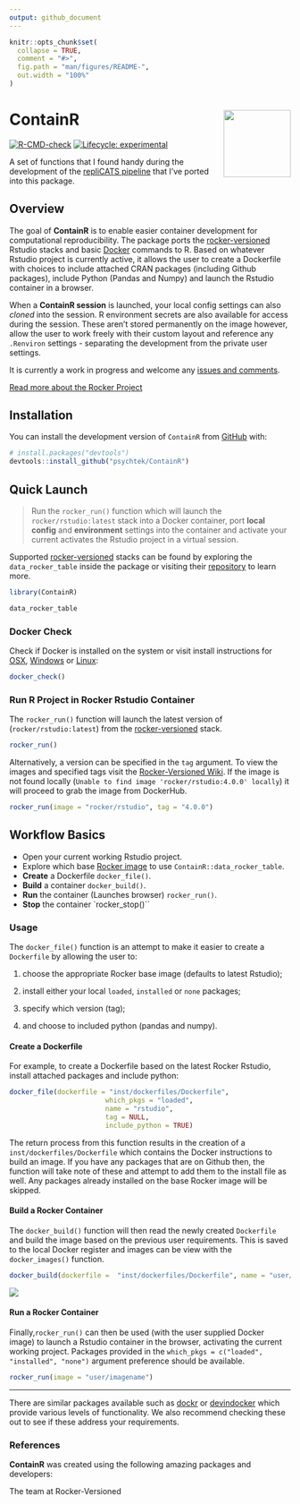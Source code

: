 ```yaml
---
output: github_document
---
```


<!-- README.md is generated from README.Rmd. Please edit that file -->

```r
knitr::opts_chunk$set(
  collapse = TRUE,
  comment = "#>",
  fig.path = "man/figures/README-",
  out.width = "100%"
)
```

# ContainR <img src="inst/figures/ContainR.png" align="right" width="120" />

<!-- badges: start -->
[![R-CMD-check](https://github.com/psychtek/ContainR/actions/workflows/R-CMD-check.yaml/badge.svg)](https://github.com/psychtek/ContainR/actions/workflows/R-CMD-check.yaml)
[![Lifecycle: experimental](https://img.shields.io/badge/lifecycle-experimental-orange.svg)](https://lifecycle.r-lib.org/articles/stages.html#experimental)
<!-- badges: end -->

A set of functions that I found handy during the development of the [repliCATS pipeline](https://replicats.research.unimelb.edu.au/) that I've ported into this package. 

## Overview

The goal of **ContainR** is to enable easier container development for computational reproducibility. The package ports the [rocker-versioned](https://github.com/rocker-org/rocker-versioned2) Rstudio stacks and basic [Docker](https://docs.docker.com/reference/) commands to R. Based on whatever Rstudio project is currently active, it allows the user to create a Dockerfile with choices to include attached CRAN packages (including Github packages), include Python (Pandas and Numpy) and launch the Rstudio container in a browser. 

When a **ContainR session** is launched, your local config settings can also *cloned* into the session. R environment secrets are also available for access during the session. These aren't stored permanently on the image however, allow the user to work freely with their custom layout and reference any `.Renviron` settings - separating the development from the private user settings.    

It is currently a work in progress and welcome any [issues and comments](https://github.com/psychtek/ContainR/issues). 

[Read more about the Rocker Project](https://rocker-project.org/)

## Installation

You can install the development version of `ContainR` from [GitHub](https://github.com/) with:

``` r
# install.packages("devtools")
devtools::install_github("psychtek/ContainR")
```

## Quick Launch

> Run the `rocker_run()` function which will launch the `rocker/rstudio:latest` stack into a Docker container, port **local config** and **environment** settings into the container and activate your current activates the Rstudio project in a virtual session.

Supported [rocker-versioned](https://github.com/rocker-org/rocker-versioned2) stacks can be found by exploring the `data_rocker_table` inside the package or visiting their [repository](https://github.com/rocker-org/rocker-versioned2) to learn more. 

```r
library(ContainR)

data_rocker_table
```

### Docker Check 
Check if Docker is installed on the system or visit install instructions for [OSX](https://docs.docker.com/desktop/install/mac-install/), [Windows](https://docs.docker.com/desktop/install/windows-install/) or [Linux](https://docs.docker.com/engine/install/):

```r
docker_check()
```

### Run R Project in Rocker Rstudio Container

The `rocker_run()` function will launch the latest version of (`rocker/rstudio:latest`) from the [rocker-versioned](https://github.com/rocker-org/rocker-versioned2) stack. 

```r
rocker_run()
```

Alternatively, a version can be specified in the `tag` argument. To view the images and specified tags visit the [Rocker-Versioned Wiki](https://github.com/rocker-org/rocker-versioned2/wiki). If the image is not found locally (`Unable to find image 'rocker/rstudio:4.0.0' locally`) it will proceed to grab the image from DockerHub. 

```r
rocker_run(image = "rocker/rstudio", tag = "4.0.0")

```


## Workflow Basics

- Open your current working Rstudio project. 
- Explore which base [Rocker image](https://rocker-project.org/) to use `ContainR::data_rocker_table`.
- **Create** a Dockerfile `docker_file()`.
- **Build** a container `docker_build()`.
- **Run** the container (Launches browser) `rocker_run()`.
- **Stop** the container `rocker_stop()``

### Usage

The `docker_file()` function is an attempt to make it easier to create a `Dockerfile` by allowing the user to: 

1) choose the appropriate Rocker base image (defaults to latest Rstudio); 

2) install either your local `loaded`, `installed` or `none` packages;

3) specify which version (tag);

4) and choose to included python (pandas and numpy). 

#### Create a Dockerfile 

For example, to create a Dockerfile based on the latest Rocker Rstudio, install attached packages and include python:

```r
docker_file(dockerfile = "inst/dockerfiles/Dockerfile",
                        which_pkgs = "loaded",
                        name = "rstudio",
                        tag = NULL,
                        include_python = TRUE)

```

The return process from this function results in the creation of a `inst/dockerfiles/Dockerfile` which contains the Docker instructions to build an image. If you have any packages that are on Github then, the function will take note of these and attempt to add them to the install file as well. Any packages already installed on the base Rocker image will be skipped. 

#### Build a Rocker Container 

The `docker_build()` function will then read the newly created `Dockerfile` and build the image based on the previous user requirements. This is saved to the local Docker register and images can be view with the `docker_images()` function. 

```r
docker_build(dockerfile =  "inst/dockerfiles/Dockerfile", name = "user/imagename")
```
<img src="inst/figures/image_building.png" align="centre"/>

#### Run a Rocker Container

Finally,`rocker_run()` can then be used (with the user supplied Docker image) to launch a Rstudio container in the browser, activating the current working project. Packages provided in the `which_pkgs = c("loaded", "installed", "none")` argument preference should be available. 

```r
rocker_run(image = "user/imagename")

```

----

There are similar packages available such as [dockr](https://github.com/smaakage85/dockr) or [devindocker](https://github.com/ThinkR-open/devindocker) which provide various levels of functionality. We also recommend checking these out to see if these address your requirements. 

### References 

**ContainR** was created using the following amazing packages and developers: 

The team at Rocker-Versioned 
